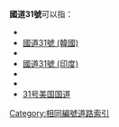 '''國道31號'''可以指：
* {{Link-ja|國道31號 (日本)|国道31号}}
* [[國道31號_(韓國)|國道31號 (韓國)]]
* {{Link-fr|國道31號 (法國)|Route nationale 31 (France)}}
* [[國道31號_(印度)|國道31號 (印度)]]
* {{Link-vi|國道31號 (越南)|Quốc lộ 31}}
* {{Link-en|國道31號 (伊朗)|Road 31 (Iran)}}
* [[31号美国国道|31号美国国道]]

{{Roadindex}}
[[Category:相同編號道路索引|Category:相同編號道路索引]]